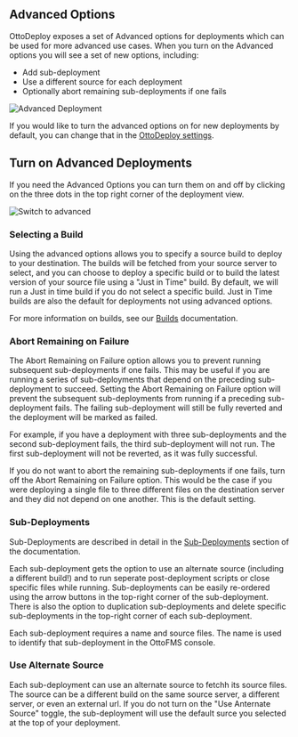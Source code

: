 ## Advanced Options

OttoDeploy exposes a set of Advanced options for deployments which can be used for more advanced use cases. When you turn on the Advanced options you will see a set of new options, including:

- Add sub-deployment
- Use a different source for each deployment
- Optionally abort remaining sub-deployments if one fails

![Advanced Deployment](/img/ottodeploy/advanced-dep.png)

If you would like to turn the advanced options on for new deployments by default, you can change that in the [OttoDeploy settings](/ottodeploy-features/settings).

## Turn on Advanced Deployments

If you need the Advanced Options you can turn them on and off by clicking on the three dots in the top right corner of the deployment view.

![Switch to advanced](/img/ottodeploy/switch-to-adv.png)

### Selecting a Build

Using the advanced options allows you to specify a source build to deploy to your destination. The builds will be fetched from your source server to select, and you can choose to deploy a specific build or to build the latest version of your source file using a "Just in Time" build. By default, we will run a Just in time build if you do not select a specific build. Just in Time builds are also the default for deployments not using advanced options.

For more information on builds, see our [Builds](/concepts/builds) documentation.

### Abort Remaining on Failure

The Abort Remaining on Failure option allows you to prevent running subsequent sub-deployments if one fails. This may be useful if you are running a series of sub-deployments that depend on the preceding sub-deployment to succeed. Setting the Abort Remaining on Failure option will prevent the subsequent sub-deployments from running if a preceding sub-deployment fails. The failing sub-deployment will still be fully reverted and the deployment will be marked as failed.

For example, if you have a deployment with three sub-deployments and the second sub-deployment fails, the third sub-deployment will not run. The first sub-deployment will not be reverted, as it was fully successful.

If you do not want to abort the remaining sub-deployments if one fails, turn off the Abort Remaining on Failure option. This would be the case if you were deploying a single file to three different files on the destination server and they did not depend on one another. This is the default setting.

### Sub-Deployments

Sub-Deployments are described in detail in the [Sub-Deployments](/concepts/deployments#sub-deployments) section of the documentation.

Each sub-deployment gets the option to use an alternate source (including a different build!) and to run seperate post-deployment scripts or close specific files while running. Sub-deployments can be easily re-ordered using the arrow buttons in the top-right corner of the sub-deployment. There is also the option to duplication sub-deployments and delete specific sub-deployments in the top-right corner of each sub-deployment.

Each sub-deployment requires a name and source files. The name is used to identify that sub-deployment in the OttoFMS console.

### Use Alternate Source

Each sub-deployment can use an alternate source to fetchh its source files. The source can be a different build on the same source server, a different server, or even an external url. If you do not turn on the "Use Anternate Source" toggle, the sub-deployment will use the default surce you selected at the top of your deployment.
